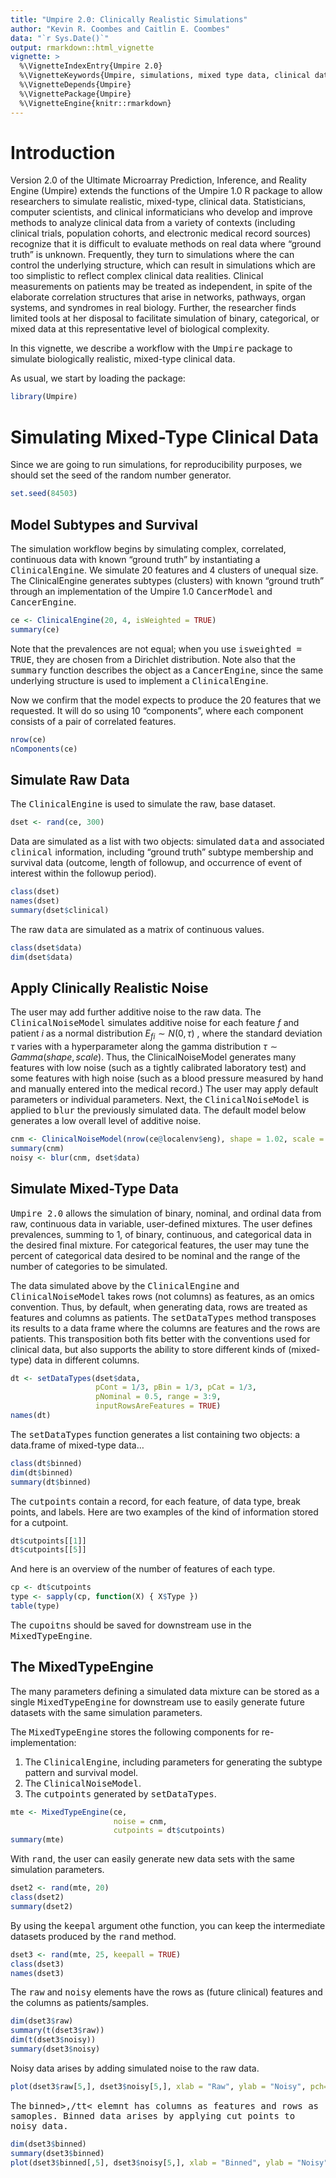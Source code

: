 ---
title: "Umpire 2.0: Clinically Realistic Simulations"
author: "Kevin R. Coombes and Caitlin E. Coombes"
data: "`r Sys.Date()`"
output: rmarkdown::html_vignette
vignette: >
  %\VignetteIndexEntry{Umpire 2.0}
  %\VignetteKeywords{Umpire, simulations, mixed type data, clinical data}
  %\VignetteDepends{Umpire}
  %\VignettePackage{Umpire}
  %\VignetteEngine{knitr::rmarkdown}
---

# Introduction

Version 2.0 of the Ultimate Microarray Prediction, Inference, and 
Reality Engine (Umpire) extends the functions of the Umpire 1.0 R 
package to allow researchers to simulate realistic, mixed-type, 
clinical data. Statisticians, computer scientists, and clinical 
informaticians who develop and improve methods to analyze clinical data 
from a variety of contexts (including clinical trials, population 
cohorts, and electronic medical record sources) recognize that it is 
difficult to evaluate methods on real data where "ground truth" is unknown. 
Frequently, they turn to simulations where the can control the 
underlying structure, which can result in simulations which are too 
simplistic to reflect complex clinical data realities. Clinical 
measurements on patients may be treated as independent, in spite of 
the elaborate correlation structures that arise in networks, pathways, 
organ systems, and syndromes in real biology. Further, the researcher 
finds limited tools at her disposal to facilitate simulation of binary, 
categorical, or mixed data at this representative level of biological 
complexity.


In this vignette, we describe a workflow with the <tt>Umpire</tt> package 
to simulate biologically realistic, mixed-type clinical data.

As usual, we start by loading the package:

```{r}
library(Umpire)
```

# Simulating Mixed-Type Clinical Data
Since we are going to run simulations, for reproducibility purposes, we should
set the seed of the random number generator.
```{r seed}
set.seed(84503)
```

## Model Subtypes and Survival
The simulation workflow begins by simulating complex, correlated, 
continuous data with known "ground truth" by instantiating a 
<tt>ClinicalEngine</tt>. We simulate 20 features and 4 clusters of 
unequal size. The ClinicalEngine generates subtypes (clusters) with 
known "ground truth" through an implementation of the Umpire 1.0 
<tt>CancerModel</tt> and <tt>CancerEngine</tt>.
```{r}
ce <- ClinicalEngine(20, 4, isWeighted = TRUE)
summary(ce)
```
Note that the prevalences are not equal; when you use <tt>isweighted = TRUE</tt>,
they are chosen from a Dirichlet distribution.
Note also that the <tt>summary</tt> function describes the object as a 
<tt>CancerEngine</tt>, since the same underlying structure is used to
implement a <tt>ClinicalEngine</tt>.

Now we confirm that the model expects to produce the 20 features that we
requested. It will do so using 10 "components", where each component consists
of a pair of correlated features.
```{r nrow}
nrow(ce)
nComponents(ce)
```

## Simulate Raw Data
The <tt>ClinicalEngine</tt> is used to simulate the raw, base dataset.
```{r}
dset <- rand(ce, 300)
```

Data are simulated as a list with two objects: simulated 
<tt>data</tt> and associated <tt>clinical</tt> information, including 
"ground truth" subtype membership and survival data (outcome, length of 
followup, and occurrence of event of interest within the followup period).
```{r}
class(dset)
names(dset)
summary(dset$clinical)
```

The raw <tt>data</tt> are simulated as a matrix of continuous values.
```{r}
class(dset$data)
dim(dset$data)
```

## Apply Clinically Realistic Noise
The user may add further additive noise to the raw data. The 
<tt>ClinicalNoiseModel</tt> simulates additive noise for each 
feature _f_ and patient _i_ as a normal distribution 
$E_{fi} \sim N(0, \tau)$ , where the standard deviation $\tau$ 
varies with a hyperparameter along the gamma distribution 
$\tau \sim Gamma(shape, scale)$. Thus, the ClinicalNoiseModel 
generates many features with low noise (such as a tightly calibrated 
laboratory test) and some features with high noise (such as 
a blood pressure measured by hand and manually entered into the 
medical record.) The user may apply default parameters or individual 
parameters. Next, the <tt>ClinicalNoiseModel</tt> is applied to 
<tt>blur</tt> the previously simulated data. The default model 
below generates a low overall level of additive noise.

```{r}
cnm <- ClinicalNoiseModel(nrow(ce@localenv$eng), shape = 1.02, scale = 0.05)
summary(cnm)
noisy <- blur(cnm, dset$data)
```

## Simulate Mixed-Type Data
<tt>Umpire 2.0</tt> allows the simulation of binary, nominal, 
and ordinal data from raw, continuous data in variable, user-defined 
mixtures. The user defines prevalences, summing to 1, of binary, 
continuous, and categorical data in the desired final mixture.
For categorical features, the user may tune the percent of categorical 
data desired to be nominal and the range of the number of categories to be 
simulated. 

The data simulated above by the <tt>ClinicalEngine</tt> and 
<tt>ClinicalNoiseModel</tt> takes rows (not columns) as features, as 
an omics convention. Thus, by default, when generating data,
rows are treated as features and columns as patients. The <tt>setDataTypes</tt>
method transposes its results to a data frame where the columns are features
and the rows are patients. This transposition both fits better with the
conventions used for clinical data, but also supports the ability to store
different kinds of (mixed-type) data in different columns.

```{r}
dt <- setDataTypes(dset$data,
                   pCont = 1/3, pBin = 1/3, pCat = 1/3,
                   pNominal = 0.5, range = 3:9,
                   inputRowsAreFeatures = TRUE)
names(dt)
```

The <tt>setDataTypes</tt> function generates a list containing two objects:
a data.frame of mixed-type data...
```{r}
class(dt$binned)
dim(dt$binned)
summary(dt$binned)
```

The <tt>cutpoints</tt> contain a record, for each feature, of data 
type, break points, and labels.  Here are two examples of the kind of
information stored for a cutpoint.
```{r}
dt$cutpoints[[1]]
dt$cutpoints[[5]]
```
And here is an overview of the number of features of each type.
```{r}
cp <- dt$cutpoints
type <- sapply(cp, function(X) { X$Type })
table(type)
```

The <tt>cupoitns</tt> should be saved for downstream use in 
the <tt>MixedTypeEngine</tt>.


## The MixedTypeEngine
The many parameters defining a simulated data mixture can be stored as 
a single <tt>MixedTypeEngine</tt> for downstream use to easily generate 
future datasets with the same simulation parameters.

The <tt>MixedTypeEngine</tt> stores the following components for re-implementation:

1. The <tt>ClinicalEngine</tt>, including parameters for generating the subtype pattern and survival model.
2. The <tt>ClinicalNoiseModel</tt>.
3. The <tt>cutpoints</tt> generated by <tt>setDataTypes</tt>.

```{r}
mte <- MixedTypeEngine(ce,
                       noise = cnm,
                       cutpoints = dt$cutpoints)
summary(mte)
```

With <tt>rand</tt>, the user can easily generate new data sets with 
the same simulation parameters.
```{r}
dset2 <- rand(mte, 20)
class(dset2)
summary(dset2)
```

By using the <tt>keepal</tt> argument othe function, you can keep the
intermediate datasets produced by the <tt>rand</tt> method.
```{r}
dset3 <- rand(mte, 25, keepall = TRUE)
class(dset3)
names(dset3)
```
The <tt>raw</tt> and <tt>noisy</tt> elements have the rows as (future clinical)
features and the columns as patients/samples.
```{r raw}
dim(dset3$raw)
summary(t(dset3$raw))
dim(t(dset3$noisy))
summary(dset3$noisy)
```
Noisy data arises by adding simulated noise to the raw data.
```{r, fig.cap="Raw and noisy data."}
plot(dset3$raw[5,], dset3$noisy[5,], xlab = "Raw", ylab = "Noisy", pch=16)
```

The <tt>binned>,/tt< elemnt has columns as features and rows as samoples.
Binned data arises by applying cut points to noisy data.
```{r fig.cap = "Noisy and binned data."}
dim(dset3$binned)
summary(dset3$binned)
plot(dset3$binned[,5], dset3$noisy[5,], xlab = "Binned", ylab = "Noisy")
```

